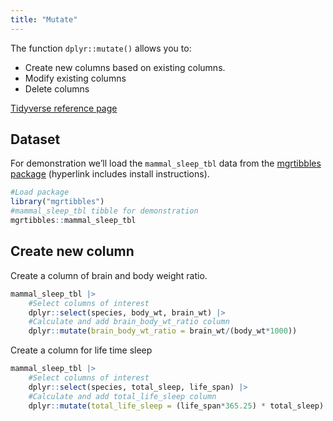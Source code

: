 ```yaml
---
title: "Mutate"
---
```


The function `dplyr::mutate()` allows you to:

- Create new columns based on existing columns.
- Modify existing columns
- Delete columns

[Tidyverse reference page](https://dplyr.tidyverse.org//reference/mutate.html)

## Dataset

For demonstration we'll load the `mammal_sleep_tbl` data from the [mgrtibbles package](/datasets/mgrtibbles.qmd) (hyperlink includes install instructions).

```r
#Load package
library("mgrtibbles")
#mammal_sleep_tbl tibble for demonstration
mgrtibbles::mammal_sleep_tbl
```

## Create new column

Create a column of brain and body weight ratio.

```r
mammal_sleep_tbl |>
    #Select columns of interest
    dplyr::select(species, body_wt, brain_wt) |>
    #Calculate and add brain_body_wt_ratio column
    dplyr::mutate(brain_body_wt_ratio = brain_wt/(body_wt*1000))
```

Create a column for life time sleep

```r
mammal_sleep_tbl |>
    #Select columns of interest
    dplyr::select(species, total_sleep, life_span) |>
    #Calculate and add total_life_sleep column
    dplyr::mutate(total_life_sleep = (life_span*365.25) * total_sleep)
```
